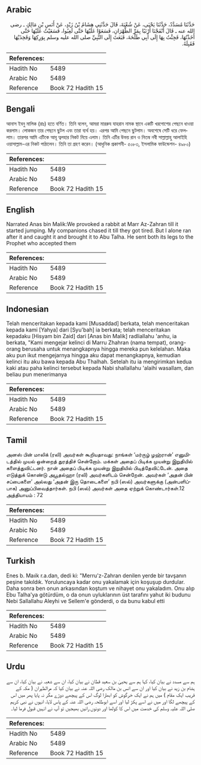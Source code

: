 ## Arabic


<div dir="rtl" lang="ar" style={{fontSize:'larger',backgroundColor:'#f8f9fa',padding:20}}>
حَدَّثَنَا مُسَدَّدٌ، حَدَّثَنَا يَحْيَى، عَنْ شُعْبَةَ، قَالَ حَدَّثَنِي هِشَامُ بْنُ زَيْدٍ، عَنْ أَنَسِ بْنِ مَالِكٍ ـ رضى الله عنه ـ قَالَ أَنْفَجْنَا أَرْنَبًا بِمَرِّ الظَّهْرَانِ، فَسَعَوْا عَلَيْهَا حَتَّى لَغِبُوا، فَسَعَيْتُ عَلَيْهَا حَتَّى أَخَذْتُهَا، فَجِئْتُ بِهَا إِلَى أَبِي طَلْحَةَ، فَبَعَثَ إِلَى النَّبِيِّ صلى الله عليه وسلم بِوَرِكِهَا وَفَخِذَيْهَا فَقَبِلَهُ‏.‏
</div>
<div style={{backgroundColor:'#f8f9fa',padding:20, marginBottom: 10}}><table> <thead> <tr> <th>References:</th> <th></th> </tr> </thead> <tbody><tr><td>Hadith No</td><td>5489</td></tr><tr><td>Arabic No</td><td>5489</td></tr><tr><td>Reference</td><td>Book 72 Hadith 15</td></tr></tbody></table></div>

## Bengali


<div dir="ltr" lang="bn" style={{fontSize:'larger',backgroundColor:'#f8f9fa',padding:20}}>
আনাস ইবনু মালিক (রাঃ) হতে বর্ণিত। তিনি বলেন, আমরা মাররুয যাহরান নামক স্থানে একটি খরগোশের পেছনে ধাওয়া করলাম। লোকজন তার পেছনে ছুটল এবং তারা ব্যর্থ হয়। এরপর আমি পেছনে ছুটলাম। অবশেষে সেটি ধরে ফেললাম। তারপর আমি এটিকে আবূ ত্বলহার নিকট নিয়ে এলাম। তিনি এটির উভয় রান ও নিতম্ব নবী সাল্লাল্লাহু আলাইহি ওয়াসাল্লাম-এর নিকট পাঠালেন। তিনি তা গ্রহণ করেন। (আধুনিক প্রকাশনী- ৫০৮৩, ইসলামিক ফাউন্ডেশন- ৪৯৮০)
</div>
<div style={{backgroundColor:'#f8f9fa',padding:20, marginBottom: 10}}><table> <thead> <tr> <th>References:</th> <th></th> </tr> </thead> <tbody><tr><td>Hadith No</td><td>5489</td></tr><tr><td>Arabic No</td><td>5489</td></tr><tr><td>Reference</td><td>Book 72 Hadith 15</td></tr></tbody></table></div>

## English


<div dir="ltr" lang="en" style={{fontSize:'larger',backgroundColor:'#f8f9fa',padding:20}}>
Narrated Anas bin Malik:We provoked a rabbit at Marr Az-Zahran till it started jumping. My companions chased it till they got tired. But I alone ran after it and caught it and brought it to Abu Talha. He sent both its legs to the Prophet who accepted them
</div>
<div style={{backgroundColor:'#f8f9fa',padding:20, marginBottom: 10}}><table> <thead> <tr> <th>References:</th> <th></th> </tr> </thead> <tbody><tr><td>Hadith No</td><td>5489</td></tr><tr><td>Arabic No</td><td>5489</td></tr><tr><td>Reference</td><td>Book 72 Hadith 15</td></tr></tbody></table></div>

## Indonesian


<div dir="ltr" lang="id" style={{fontSize:'larger',backgroundColor:'#f8f9fa',padding:20}}>
Telah menceritakan kepada kami [Musaddad] berkata, telah menceritakan kepada kami [Yahya] dari [Syu'bah] ia berkata; telah menceritakan kepadaku [Hisyam bin Zaid] dari [Anas bin Malik] radliallahu 'anhu, ia berkata, "Kami mengejar kelinci di Marru Zhahran (nama tempat), orang-orang berusaha untuk menangkapnya hingga mereka pun kelelahan. Maka aku pun ikut mengejarnya hingga aku dapat menangkapnya, kemudian kelinci itu aku bawa kepada Abu Thalhah. Setelah itu ia mengirimkan kedua kaki atau paha kelinci tersebut kepada Nabi shallallahu 'alaihi wasallam, dan beliau pun menerimanya
</div>
<div style={{backgroundColor:'#f8f9fa',padding:20, marginBottom: 10}}><table> <thead> <tr> <th>References:</th> <th></th> </tr> </thead> <tbody><tr><td>Hadith No</td><td>5489</td></tr><tr><td>Arabic No</td><td>5489</td></tr><tr><td>Reference</td><td>Book 72 Hadith 15</td></tr></tbody></table></div>

## Tamil


<div dir="ltr" lang="ta" style={{fontSize:'larger',backgroundColor:'#f8f9fa',padding:20}}>
அனஸ் பின் மாலிக் (ரலி) அவர்கள் கூறியதாவது: நாங்கள் ‘மர்ருழ் ழஹ்ரான்’ எனுமிடத்தில் முயல் ஒன்றைத் துரத்திச் சென்றோம். மக்கள் அதைப் பிடிக்க முயன்று இறுதியில் களைத்துவிட்டனர். நான் அதைப் பிடிக்க முயன்று இறுதியில் பிடித்தேவிட்டேன். அதை எடுத்துக் கொண்டு அபூதல்ஹா (ரலி) அவர்களிடம் சென்றேன். அவர்கள் ‘அதன் பின் சப்பைகளை’ அல்லது ‘அதன் இரு தொடைகளை’ நபி (ஸல்) அவர்களுக்கு (அன்பளிப்பாக) அனுப்பிவைத்தார்கள். நபி (ஸல்) அவர்கள் அதை ஏற்றுக் கொண்டார்கள்.12 அத்தியாயம் : 72
</div>
<div style={{backgroundColor:'#f8f9fa',padding:20, marginBottom: 10}}><table> <thead> <tr> <th>References:</th> <th></th> </tr> </thead> <tbody><tr><td>Hadith No</td><td>5489</td></tr><tr><td>Arabic No</td><td>5489</td></tr><tr><td>Reference</td><td>Book 72 Hadith 15</td></tr></tbody></table></div>

## Turkish


<div dir="ltr" lang="tr" style={{fontSize:'larger',backgroundColor:'#f8f9fa',padding:20}}>
Enes b. Maıik r.a.dan, dedi ki: "Merru'z-Zahran denilen yerde bir tavşanın peşine takıldık. Yoruluncaya kadar onu yakalamak için koşuşup durdular. Daha sonra ben onun arkasından koştum ve nihayet onu yakaladım. Onu alıp Ebu Talha'ya götürdüm, o da onun uyluklarının üst tarafını yahut iki budunu Nebi Sallallahu Aleyhi ve Sellem'e gönderdi, o da bunu kabul etti
</div>
<div style={{backgroundColor:'#f8f9fa',padding:20, marginBottom: 10}}><table> <thead> <tr> <th>References:</th> <th></th> </tr> </thead> <tbody><tr><td>Hadith No</td><td>5489</td></tr><tr><td>Arabic No</td><td>5489</td></tr><tr><td>Reference</td><td>Book 72 Hadith 15</td></tr></tbody></table></div>

## Urdu


<div dir="rtl" lang="ur" style={{fontSize:'larger',backgroundColor:'#f8f9fa',padding:20}}>
ہم سے مسدد نے بیان کیا، کہا ہم سے یحییٰ بن سعید قطان نے بیان کیا، ان سے شعبہ نے بیان کیا، ان سے ہشام بن زید نے بیان کیا اور ان سے انس بن مالک رضی اللہ عنہ نے بیان کیا کہ مرالظہران ( مکہ کے قریب ایک مقام ) میں ہم نے ایک خرگوش کو ابھارا لوگ اس کے پیچھے دوڑے مگر نہ پایا پھر میں اس کے پیچھے لگا اور میں نے اسے پکڑ لیا اور اسے ابوطلحہ رضی اللہ عنہ کے پاس لایا، انہوں نے نبی کریم صلی اللہ علیہ وسلم کی خدمت میں اس کا کولھا اور دونوں رانیں بھیجیں تو آپ نے انہیں قبول فرما لیا۔
</div>
<div style={{backgroundColor:'#f8f9fa',padding:20, marginBottom: 10}}><table> <thead> <tr> <th>References:</th> <th></th> </tr> </thead> <tbody><tr><td>Hadith No</td><td>5489</td></tr><tr><td>Arabic No</td><td>5489</td></tr><tr><td>Reference</td><td>Book 72 Hadith 15</td></tr></tbody></table></div>